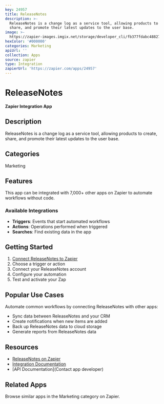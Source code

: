 ```yaml
---
key: 24957
title: ReleaseNotes
description: >-
  ReleaseNotes is a change log as a service tool, allowing products to create,
  share, and promote their latest updates to the user base.
image: >-
  https://zapier-images.imgix.net/storage/developer_cli/fb377fdabc48827966f78b4b8e6b6bf3.png?auto=format%2Ccompress&ixlib=python-3.0.0&q=50
hexColor: '#000000'
categories: Marketing
apiUrl: ''
collection: Apps
source: zapier
type: Integration
zapierUrl: 'https://zapier.com/apps/24957'
---
```

# ReleaseNotes

**Zapier Integration App**

## Description

ReleaseNotes is a change log as a service tool, allowing products to create, share, and promote their latest updates to the user base.

## Categories

Marketing

## Features

This app can be integrated with 7,000+ other apps on Zapier to automate workflows without code.

### Available Integrations

- **Triggers**: Events that start automated workflows
- **Actions**: Operations performed when triggered
- **Searches**: Find existing data in the app

## Getting Started

1. [Connect ReleaseNotes to Zapier](https://zapier.com/apps/24957)
2. Choose a trigger or action
3. Connect your ReleaseNotes account
4. Configure your automation
5. Test and activate your Zap

## Popular Use Cases

Automate common workflows by connecting ReleaseNotes with other apps:

- Sync data between ReleaseNotes and your CRM
- Create notifications when new items are added
- Back up ReleaseNotes data to cloud storage
- Generate reports from ReleaseNotes data

## Resources

- [ReleaseNotes on Zapier](https://zapier.com/apps/24957)
- [Integration Documentation](https://zapier.com/apps/24957/integrations)
- [API Documentation](Contact app developer)

## Related Apps

Browse similar apps in the Marketing category on Zapier.
